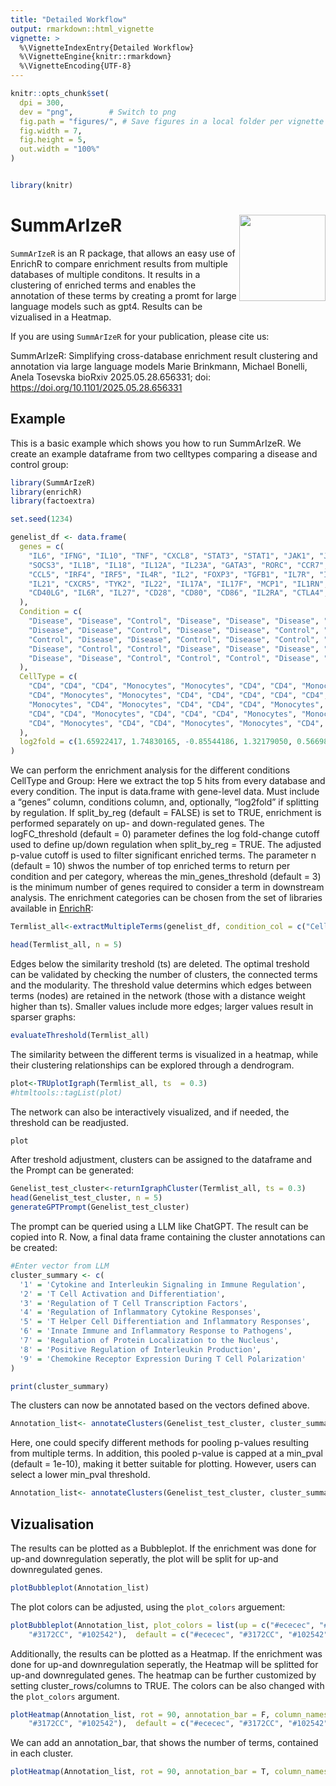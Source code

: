 ```yaml
---
title: "Detailed Workflow"
output: rmarkdown::html_vignette
vignette: >
  %\VignetteIndexEntry{Detailed Workflow}
  %\VignetteEngine{knitr::rmarkdown}
  %\VignetteEncoding{UTF-8}
---
```


<!-- README.md is generated from README.Rmd. Please edit that file -->

```r
knitr::opts_chunk$set(
  dpi = 300,
  dev = "png",        # Switch to png
  fig.path = "figures/", # Save figures in a local folder per vignette
  fig.width = 7,
  fig.height = 5,
  out.width = "100%"
)


library(knitr)
```

# SummArIzeR <a><img src="man/figures/SummArIzeRlogo.png" align="right" height="138"/></a>

<!-- badges: start -->

<!-- badges: end -->

`SummArIzeR` is an R
package, that allows an
easy use of EnrichR to
compare enrichment
results from multiple
databases of multiple
conditons. It results in
a clustering of enriched
terms and enables the
annotation of these
terms by creating a
promt for large language
models such as gpt4.
Results can be
vizualised in a Heatmap.

If you are using
`SummArIzeR` for your
publication, please cite
us:

SummArIzeR: Simplifying
cross-database
enrichment result
clustering and
annotation via large
language models Marie
Brinkmann, Michael
Bonelli, Anela Tosevska
bioRxiv
2025.05.28.656331; doi:
<https://doi.org/10.1101/2025.05.28.656331>


## Example

This is a basic example
which shows you how to
run SummArIzeR. We
create an example
dataframe from two
celltypes comparing a
disease and control
group:

```r
library(SummArIzeR)
library(enrichR)
library(factoextra)

set.seed(1234)

genelist_df <- data.frame(
  genes = c(
    "IL6", "IFNG", "IL10", "TNF", "CXCL8", "STAT3", "STAT1", "JAK1", "JAK2", "SOCS1", 
    "SOCS3", "IL1B", "IL18", "IL12A", "IL23A", "GATA3", "RORC", "CCR7", "CXCR3", "CCL2",
    "CCL5", "IRF4", "IRF5", "IL4R", "IL2", "FOXP3", "TGFB1", "IL7R", "IL15", "NFKB1", 
    "IL21", "CXCR5", "TYK2", "IL22", "IL17A", "IL17F", "MCP1", "IL1RN", "CXCL10", "CXCL11", 
    "CD40LG", "IL6R", "IL27", "CD28", "CD80", "CD86", "IL2RA", "CTLA4", "PDCD1"
  ),
  Condition = c(
    "Disease", "Disease", "Control", "Disease", "Disease", "Disease", "Control", "Control", "Disease", "Control", 
    "Disease", "Disease", "Control", "Disease", "Disease", "Control", "Disease", "Control", "Disease", "Disease", 
    "Control", "Disease", "Disease", "Control", "Disease", "Control", "Control", "Control", "Disease", "Disease", 
    "Disease", "Control", "Control", "Disease", "Disease", "Disease", "Disease", "Control", "Disease", "Disease", 
    "Disease", "Disease", "Control", "Control", "Control", "Disease", "Control", "Control", "Control"
  ),
  CellType = c(
    "CD4", "CD4", "CD4", "Monocytes", "Monocytes", "CD4", "CD4", "Monocytes", "CD4", "Monocytes", 
    "CD4", "Monocytes", "Monocytes", "CD4", "CD4", "CD4", "CD4", "CD4", "CD4", "Monocytes", 
    "Monocytes", "CD4", "Monocytes", "CD4", "CD4", "CD4", "Monocytes", "CD4", "Monocytes", "Monocytes", 
    "CD4", "CD4", "Monocytes", "CD4", "CD4", "CD4", "Monocytes", "Monocytes", "CD4", "CD4", 
    "CD4", "Monocytes", "CD4", "CD4", "Monocytes", "Monocytes", "CD4", "CD4", "CD4"
  ),
  log2fold = c(1.65922417, 1.74830165, -0.85544186, 1.32179050, 0.56698208, 0.07638380, 0.94635326, -1.46133361, 0.62796916, 0.82025914, -0.16903290, 0.87644901, 1.73868899, -0.97828470, -0.15082871, 1.76005809, 1.91290571, -1.53005055, -0.10001167, 0.24133098, 1.61612555, -1.44515933, 1.95556692, 1.78667293, -1.67024977, 0.05684714, -0.43918613, 1.62295252, -0.21212149, 1.34401704, 0.95038247, 1.24422057, -0.44756687, 0.74067892, -1.98420664, 1.33166432, -1.97066341, -1.16936411, 1.62640563, 0.44711457, -0.48176304, -0.25691366, -1.85027587, 1.89415966, -0.27299500, 1.83030639, 1.55101962, 0.55991508, 1.88386644)
)
```

We can perform the
enrichment analysis for
the different conditions
CellType and Group: Here
we extract the top 5
hits from every database
and every condition. The
input is data.frame with
gene-level data. Must
include a "genes"
column, conditions
column, and, optionally,
"log2fold" if splitting
by regulation. If
split_by_reg (default =
FALSE) is set to TRUE,
enrichment is performed
separately on up- and
down-regulated genes.
The logFC_threshold
(default = 0) parameter
defines the log
fold-change cutoff used
to define up/down
regulation when
split_by_reg = TRUE. The
adjusted p-value cutoff
is used to filter
significant enriched
terms. The parameter n
(default = 10) shwos the
number of top enriched
terms to return per
condition and per
category, whereas the
min_genes_threshold
(default = 3) is the
minimum number of genes
required to consider a
term in downstream
analysis. The enrichment
categories can be chosen
from the set of
libraries available in
[EnrichR](https://maayanlab.cloud/Enrichr/#libraries):

```r
Termlist_all<-extractMultipleTerms(genelist_df, condition_col = c("CellType", "Condition"), categories = c("GO_Biological_Process_2023","Reactome_2022", "BioPlanet_2019"), pval_threshold = 0.05, n = 5, split_by_reg = T)

```

```r
head(Termlist_all, n = 5)

```

Edges below the
similarity treshold (ts)
are deleted. The optimal
treshold can be
validated by checking
the number of clusters,
the connected terms and
the modularity. The
threshold value
determins which edges
between terms (nodes)
are retained in the
network (those with a
distance weight higher
than ts). Smaller values
include more edges;
larger values result in
sparser graphs:

```r
evaluateThreshold(Termlist_all)
```
The similarity between the different terms is visualized in a heatmap, while their clustering relationships can be explored through a dendrogram.



```r
plot<-TRUplotIgraph(Termlist_all, ts  = 0.3)
#htmltools::tagList(plot)
```
The network can also be
interactively
visualized, and if
needed, the threshold
can be readjusted.

```r
plot
```
After treshold
adjustment, clusters can
be assigned to the
dataframe and the Prompt
can be generated:

```r
Genelist_test_cluster<-returnIgraphCluster(Termlist_all, ts = 0.3)
head(Genelist_test_cluster, n = 5)
generateGPTPrompt(Genelist_test_cluster)
```

The prompt can be
queried using a LLM like
ChatGPT. The result can
be copied into R. Now, a
final data frame
containing the cluster
annotations can be
created:

```r
#Enter vector from LLM 
cluster_summary <- c(
  '1' = 'Cytokine and Interleukin Signaling in Immune Regulation',
  '2' = 'T Cell Activation and Differentiation',
  '3' = 'Regulation of T Cell Transcription Factors',
  '4' = 'Regulation of Inflammatory Cytokine Responses',
  '5' = 'T Helper Cell Differentiation and Inflammatory Responses',
  '6' = 'Innate Immune and Inflammatory Response to Pathogens',
  '7' = 'Regulation of Protein Localization to the Nucleus',
  '8' = 'Positive Regulation of Interleukin Production',
  '9' = 'Chemokine Receptor Expression During T Cell Polarization'
)

print(cluster_summary)

```

The clusters can now be
annotated based on the
vectors defined above.


```r
Annotation_list<- annotateClusters(Genelist_test_cluster, cluster_summary)
```
Here, one could specify
different methods for
pooling p-values
resulting from multiple
terms. In addition, this
pooled p-value is capped
at a min_pval (default =
1e-10), making it better
suitable for plotting.
However, users can
select a lower min_pval
threshold.
```r
Annotation_list<- annotateClusters(Genelist_test_cluster, cluster_summary, method = "stouffer", min_pval = 1e-50)
```

## Vizualisation 
The results can be
plotted as a Bubbleplot.
If the enrichment was
done for up-and
downregulation
seperatly, the plot will
be split for up-and
downregulated genes.

```r
plotBubbleplot(Annotation_list)
```
The plot colors can be adjusted, using the `plot_colors` arguement: 

```r
plotBubbleplot(Annotation_list, plot_colors = list(up = c("#ececec", "#ffb9b1", "#F87060"), down = c("#ececec",
    "#3172CC", "#102542"),  default = c("#ececec", "#3172CC", "#102542")))

```

Additionally, the
results can be plotted
as a Heatmap. If the
enrichment was done for
up-and downregulation
seperatly, the Heatmap
will be splitted for up-and
downregulated genes. The
heatmap can be further
customized by setting
cluster_rows/columns to
TRUE. The colors can be also changed with the  `plot_colors` argument. 

```r

plotHeatmap(Annotation_list, rot = 90, annotation_bar = F, column_names_centered = F, plot_colors = list(up = c("#ececec", "#ffb9b1", "#F87060"), down = c("#ececec",
    "#3172CC", "#102542"),  default = c("#ececec", "#3172CC", "#102542")))

```

We can add an annotation_bar, that shows the number of terms, contained in each cluster. 


```r

plotHeatmap(Annotation_list, rot = 90, annotation_bar = T, column_names_centered = F)

```
